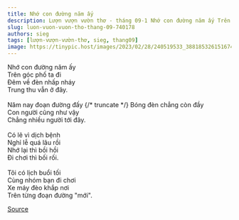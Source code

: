 ```yaml
---
title: Nhớ con đường năm ấy
description: Lượn vượn vườn thơ - tháng 09-1 Nhớ con đường năm ấy Trên góc phố ta đi
slug: luon-vuon-vuon-tho-thang-09-740178
authors: sieg
tags: [lượn-vượn-vườn-thơ, sieg, thang09]
image: https://tinypic.host/images/2023/02/28/240519533_388185326151674_4560336689110693494_n.th.jpg
---
```


Nhớ con đường năm ấy\
Trên góc phố ta đi\
Đêm về đèn nhấp nháy\
Trung thu vẫn ở đây.\
\
Năm nay đoạn đường đấy
{/* truncate */}
Bóng đèn chẳng còn đầy\
Con người cũng như vậy\
Chẳng nhiều người tới đây.\
\
Có lẽ vì dịch bệnh\
Nghỉ lễ quá lâu rồi\
Nhớ lại thì bồi hồi\
Đi chơi thì bối rối.\
\
Tôi có lịch buổi tối\
Cùng nhóm bạn đi chơi\
Xe máy đèo khắp nơi\
Trên từng đoạn đường "mới".

[Source](https://www.facebook.com/ape.poem/posts/pfbid02Pbx41KoHmuMdjDYgMcSb2M7VkegHNHEsNtduA3doamfTygXmDnnB3V9wK4NcAUTAl)
